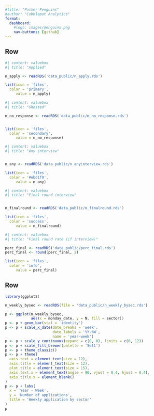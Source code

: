 ```yaml
--- 
#title: "Palmer Penguins"
#author: "Cobblepot Analytics"
format: 
  dashboard:
    #logo: images/penguins.png
    nav-buttons: [github]
---
```



## Row {height=20%}


```r
#| content: valuebox
#| title: "Applied"

n_apply <- readRDS('data_public/n_apply.rds')

list(icon = 'files',
  color = 'primary', 
     value = n_apply)

```


```r
#| content: valuebox
#| title: "Ghosted"

n_no_response <- readRDS('data_public/n_no_response.rds')


list(icon = 'files',
  color = 'secondary', 
     value = n_no_response)
```


```r
#| content: valuebox
#| title: "Any interview"


n_any <- readRDS('data_public/n_anyinterview.rds')

list(icon = 'files',
  color = '#ebd1f0', 
     value = n_any)
```


```r
#| content: valuebox
#| title: "Final round interview"


n_finalround <- readRDS('data_public/n_finalround.rds')

list(icon = 'files',
  color = 'success', 
     value = n_finalround)
```



```r
#| content: valuebox
#| title: "Final round rate (if interview)"

perc_final <- readRDS('data_public/perc_final.rds')
perc_final <- round(perc_final, 2)

list(icon = 'files',
  color = 'info', 
     value = perc_final)

```




## Row {height=80%}

```r
library(ggplot2)

n_weekly_bysec <- readRDS(file = 'data_public/n_weekly_bysec.rds')

p <- ggplot(n_weekly_bysec, 
            aes(x = monday_date, y = N, fill = sector))
p <- p + geom_bar(stat = 'identity')
p <- p + scale_x_date(date_breaks = 'week',
                      date_labels = '%Y-%W', 
                      name = 'year-week')
p <- p + scale_y_continuous(expand = c(0, 0), limits = c(0, 12))
p <- p + scale_fill_brewer(palette = 'Set1')
p <- p + theme_classic()
p <- p + theme(
  axis.text = element_text(size = 12),
  axis.title = element_text(size = 12), 
  plot.title = element_text(size = 15), 
  axis.text.x = element_text(angle = 90, vjust = 0.4, hjust = 0.4), 
  axis.title.x = element_blank()
)
p <- p + labs(
  x = 'Year - Week', 
  y = 'Number of applications', 
  title = 'Weekly application by sector'
)
p
```

